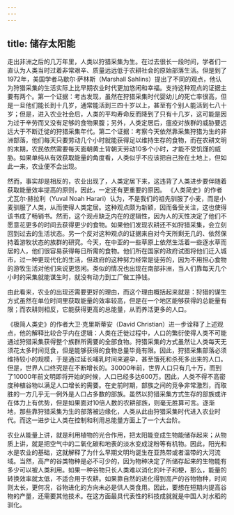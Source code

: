 ```yaml
---
---
---
```

title: 储存太阳能
---




走出非洲之后的几万年里，人类以狩猎采集为生。在过去很长一段时间，学者们一直认为人类当时过着非常艰辛、质量远远低于农耕社会的原始部落生活。但是到了1972年，美国学者马歇尔·萨林斯（Marshall Sahlins）提出了不同的观点，他认为狩猎采集的生活实际上比早期农业时代更加悠闲和幸福。支持这种观点的证据主要有两个。第一个证据：考古发现，虽然在狩猎采集时代婴幼儿的死亡率很高，但是一旦他们能长到十几岁，通常能活到三四十岁以上，甚至有个别人能活到七八十岁；但是，进入农业社会后，人类的平均寿命反而降到了只有十几岁，这可能是因为过于辛劳而又没有足够的食物果腹；另外，人类定居后，瘟疫对族群的威胁要远远大于不断迁徙的狩猎采集年代。第二个证据：考察今天依然靠采集狩猎为生的非洲部落，他们每天只要劳动几个小时就能获得足以维持生存的食物，而在农耕文明的末期，农民依然需要每天面朝黄土背朝天劳动10多个小时，才能不受饥馑的威胁。如果单纯从有效获取能量的角度看，人类似乎不应该把自己拴在土地上，但如此一来，农业便不会出现。

然而，事实却是相反的，农业出现了，人类定居下来，这违背了人类进步要伴随着获取能量效率提高的原则，因此，一定还有更重要的原因。 《人类简史》的作者尤瓦尔·赫拉利（Yuval Noah Harari）认为，不是我们的祖先驯服了小麦，而是小麦驯服了人类，从而使得人类定居。这种观点颇为新颖，因而备受关注，这也使得该书成了畅销书。然而，这个观点缺乏内在的逻辑性，因为人的天性决定了他们不愿意花更多的时间去获得更少的食物。如果他们发现农耕还不如狩猎采集，会立刻回到过去的生活状态。另一个反对这种观点的证据来自对今天所剩无几的、依然保持着游牧状态的族群的研究。今天，在中亚的一些草原上依然生活着一些逐水草而居的人，他们很容易获得每日所需的食物。他们所在国家的政府试图将他们迁入城市，过一种更现代化的生活，但政府的这种努力经常是徒劳的，因为不用担心食物的游牧生活对他们来说更悠闲。类似的情况也出现在南部非洲，当人们靠每天几个小时的采集就能谋生时，就没有动力到工厂做工挣钱。

由此看来，农业的出现还需要更好的理由，而这个理由概括起来就是：狩猎的谋生方式虽然在单位时间里获取能量的效率较高，但是在一个地区能够获得的总能量有限；而农耕则相反，它能获得更高的总能量，从而养活更多的人口。

《极简人类史》的作者大卫·克里斯蒂安（David Christian）进一步诠释了上述观点，他的解释比较合乎内在逻辑：人类在迁徙过程中，人口的繁衍使得人类不可能通过狩猎采集获得整个族群所需要的全部食物。狩猎采集的方式虽然让人类每天无须花太多时间觅食，但是能够获得的食物总量毕竟有限。因此，狩猎采集部落必须维持较小的规模，于是通过延长哺乳时间来避孕，甚至饿死和杀死多出来的人口。但是，世界人口终究是在不断增长的。30000年前，世界人口只有几十万，而到了10000年前文明即将开始的时候，人口已经多达600万。因此，人类不得不高密度种植谷物以满足人口增长的需要。在史前时期，部族之间的竞争非常激烈，而取胜的一方几乎无一例外是人口占多数的部族。虽然以狩猎采集方式生存的部族或许在体力上有优势，但是如果面对10倍人数的农耕部族，则毫无胜算可言。逐渐地，那些靠狩猎采集为生的部落被边缘化，人类从此由狩猎采集时代进入农业时代。而这一进步让人类在控制和利用总能量方面上了一个大台阶。

农业从能量上讲，就是利用植物的光合作用，把太阳能变成生物能储存起来；从物质上讲，就是把空气中的二氧化碳和地表的淡水变成淀粉等有机物。因此，阳光和水是农业的基础，这就解释了为什么早期文明均诞生在亚热带或者温带的大河流域。当然，高产的谷类物种是必不可少的，因为物种决定了所储存起来的生物能有多少可以被人类利用。如果一种谷物只长人类难以消化的叶子和梗，那么，能量的转换效率就太低，不适合用于农耕。如果靠自然的进化得到高产的谷物物种，时间则太长，更何况，谷物进化的方向未必是供人类食用。因此，要想在短期内提高谷物的产量，还需要其他技术。在这方面最具代表性的科技成就就是中国人对水稻的驯化。